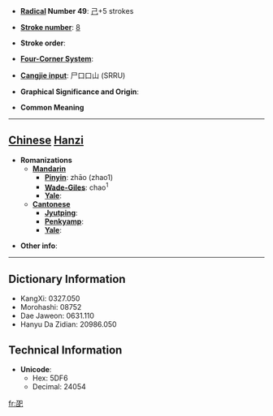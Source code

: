 * '''[[Wiktionary:Chinese radical index| Radical]] Number 49''': [[Wiktionary:Chinese radical index 己|己]]+5 strokes

* '''[[Wiktionary:Chinese total strokes index|Stroke number]]''': [[Wiktionary:Chinese total strokes index 8|8]]

* '''Stroke order''': 

* '''[[Wiktionary:Chinese four corner index|Four-Corner System]]''': 

* '''[[Wiktionary:Chinese Cangjie index|Cangjie input]]''': 尸口口山 (SRRU)

* '''Graphical Significance and Origin''': 

* '''Common Meaning'''

----

== [[Chinese]] [[Hanzi]] ==

* '''Romanizations'''
** '''[[Mandarin]]'''
*** '''[[Pinyin]]''': zhāo (zhao1)
*** '''[[Wade-Giles]]''': chao<sup>1</sup>
*** '''[[Yale]]''': 
** '''[[Cantonese]]'''
*** '''[[Jyutping]]''':
*** '''[[Penkyamp]]''': 
*** '''[[Yale]]''': 

* '''Other info''': 

----

== Dictionary Information ==

* KangXi: 0327.050
* Morohashi: 08752
* Dae Jaweon: 0631.110
* Hanyu Da Zidian: 20986.050

== Technical Information ==

* '''Unicode''':
** Hex: 5DF6
** Decimal: 24054

[[fr:巶]]